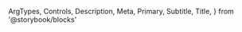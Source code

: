   ArgTypes,
  Controls,
  Description,
  Meta,
  Primary,
  Subtitle,
  Title,
} from '@storybook/blocks'


<Meta of={InputPhoneStories} />

<Title />

<Subtitle />

<Description />

---

## Props

The component accepts the following props:

<ArgTypes />

## Playground

<Primary />

<Controls />
